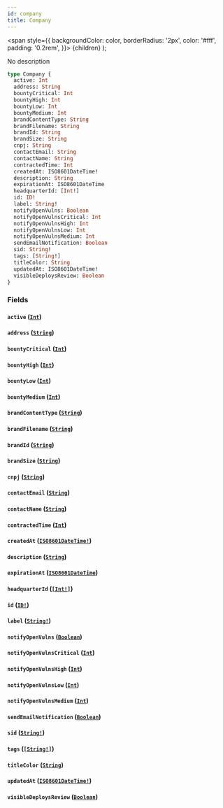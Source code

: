 ```yaml
---
id: company
title: Company
---
```


<span
style={{
      backgroundColor: color,
      borderRadius: '2px',
      color: '#fff',
      padding: '0.2rem',
    }}>
{children}
</span>
);

No description

```graphql
type Company {
  active: Int
  address: String
  bountyCritical: Int
  bountyHigh: Int
  bountyLow: Int
  bountyMedium: Int
  brandContentType: String
  brandFilename: String
  brandId: String
  brandSize: String
  cnpj: String
  contactEmail: String
  contactName: String
  contractedTime: Int
  createdAt: ISO8601DateTime!
  description: String
  expirationAt: ISO8601DateTime
  headquarterId: [Int!]
  id: ID!
  label: String!
  notifyOpenVulns: Boolean
  notifyOpenVulnsCritical: Int
  notifyOpenVulnsHigh: Int
  notifyOpenVulnsLow: Int
  notifyOpenVulnsMedium: Int
  sendEmailNotification: Boolean
  sid: String!
  tags: [String!]
  titleColor: String
  updatedAt: ISO8601DateTime!
  visibleDeploysReview: Boolean
}
```

### Fields

#### `active` ([`Int`](/api/scalars/int))

#### `address` ([`String`](/api/scalars/string))

#### `bountyCritical` ([`Int`](/api/scalars/int))

#### `bountyHigh` ([`Int`](/api/scalars/int))

#### `bountyLow` ([`Int`](/api/scalars/int))

#### `bountyMedium` ([`Int`](/api/scalars/int))

#### `brandContentType` ([`String`](/api/scalars/string))

#### `brandFilename` ([`String`](/api/scalars/string))

#### `brandId` ([`String`](/api/scalars/string))

#### `brandSize` ([`String`](/api/scalars/string))

#### `cnpj` ([`String`](/api/scalars/string))

#### `contactEmail` ([`String`](/api/scalars/string))

#### `contactName` ([`String`](/api/scalars/string))

#### `contractedTime` ([`Int`](/api/scalars/int))

#### `createdAt` ([`ISO8601DateTime!`](/api/scalars/iso-8601-date-time))

#### `description` ([`String`](/api/scalars/string))

#### `expirationAt` ([`ISO8601DateTime`](/api/scalars/iso-8601-date-time))

#### `headquarterId` ([`[Int!]`](/api/scalars/int))

#### `id` ([`ID!`](/api/scalars/id))

#### `label` ([`String!`](/api/scalars/string))

#### `notifyOpenVulns` ([`Boolean`](/api/scalars/boolean))

#### `notifyOpenVulnsCritical` ([`Int`](/api/scalars/int))

#### `notifyOpenVulnsHigh` ([`Int`](/api/scalars/int))

#### `notifyOpenVulnsLow` ([`Int`](/api/scalars/int))

#### `notifyOpenVulnsMedium` ([`Int`](/api/scalars/int))

#### `sendEmailNotification` ([`Boolean`](/api/scalars/boolean))

#### `sid` ([`String!`](/api/scalars/string))

#### `tags` ([`[String!]`](/api/scalars/string))

#### `titleColor` ([`String`](/api/scalars/string))

#### `updatedAt` ([`ISO8601DateTime!`](/api/scalars/iso-8601-date-time))

#### `visibleDeploysReview` ([`Boolean`](/api/scalars/boolean))
